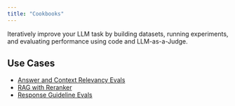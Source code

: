 ```yaml
---
title: "Cookbooks"
---
```


Iteratively improve your LLM task by building datasets, running experiments, and evaluating performance using code and LLM-as-a-Judge.

## Use Cases

* [Answer and Context Relevancy Evals](https://colab.research.google.com/github/Arize-ai/phoenix/blob/main/tutorials/experiments/llama-index/answer_and_context_relevancy.ipynb)
* [RAG with Reranker](https://colab.research.google.com/github/Arize-ai/phoenix/blob/main/tutorials/experiments/run_experiments_with_llama_index.ipynb)
* [Response Guideline Evals](https://colab.research.google.com/github/Arize-ai/phoenix/blob/main/tutorials/experiments/llama-index/guideline_eval.ipynb)

